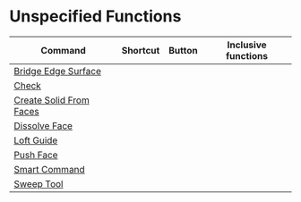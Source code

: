 # Unspecified Functions

| Command                                                        | Shortcut | Button | Inclusive functions |
| -------------------------------------------------------------- | -------- | ------ | ------------------- |
| [Bridge Edge Surface](unspecified/bridge-edge-surface)         |          |        |                     |
| [Check](unspecified/check)                                     |          |        |                     |
| [Create Solid From Faces](unspecified/create-solid-from-faces) |          |        |                     |
| [Dissolve Face](unspecified/dissolve-face)                     |          |        |                     |
| [Loft Guide](unspecified/loft-guide)                           |          |        |                     |
| [Push Face](unspecified/push-face)                             |          |        |                     |
| [Smart Command](unspecified/smart-command)                     |          |        |                     |
| [Sweep Tool](unspecified/sweep-tool)                           |          |        |                     |

